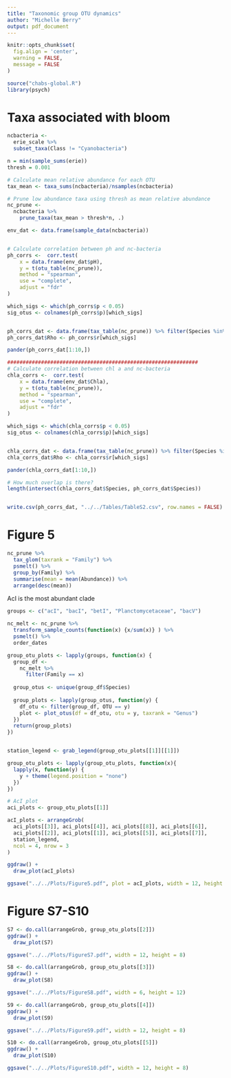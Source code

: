 ```yaml
---
title: "Taxonomic group OTU dynamics"
author: "Michelle Berry"
output: pdf_document
---
```



```r

knitr::opts_chunk$set(
  fig.align = 'center', 
  warning = FALSE, 
  message = FALSE
)

```

```r
source("chabs-global.R")
library(psych)
```


# Taxa associated with bloom
```r
ncbacteria <- 
  erie_scale %>%
  subset_taxa(Class != "Cyanobacteria")

n = min(sample_sums(erie))
thresh = 0.001

# Calculate mean relative abundance for each OTU
tax_mean <- taxa_sums(ncbacteria)/nsamples(ncbacteria)

# Prune low abundance taxa using thresh as mean relative abundance
nc_prune <- 
  ncbacteria %>%
    prune_taxa(tax_mean > thresh*n, .)

env_dat <- data.frame(sample_data(ncbacteria))


# Calculate correlation between ph and nc-bacteria  
ph_corrs <-  corr.test(
    x = data.frame(env_dat$pH), 
    y = t(otu_table(nc_prune)),
    method = "spearman",
    use = "complete",
    adjust = "fdr"
)

which_sigs <- which(ph_corrs$p < 0.05)  
sig_otus <- colnames(ph_corrs$p)[which_sigs]


ph_corrs_dat <- data.frame(tax_table(nc_prune)) %>% filter(Species %in% sig_otus)
ph_corrs_dat$Rho <- ph_corrs$r[which_sigs]

pander(ph_corrs_dat[1:10,])

##############################################################
# Calculate correlation between chl a and nc-bacteria  
chla_corrs <-  corr.test(
    x = data.frame(env_dat$Chla), 
    y = t(otu_table(nc_prune)),
    method = "spearman",
    use = "complete",
    adjust = "fdr"
)

which_sigs <- which(chla_corrs$p < 0.05)  
sig_otus <- colnames(chla_corrs$p)[which_sigs]


chla_corrs_dat <- data.frame(tax_table(nc_prune)) %>% filter(Species %in% sig_otus)
chla_corrs_dat$Rho <- chla_corrs$r[which_sigs]

pander(chla_corrs_dat[1:10,])

# How much overlap is there?
length(intersect(chla_corrs_dat$Species, ph_corrs_dat$Species))


write.csv(ph_corrs_dat, "../../Tables/TableS2.csv", row.names = FALSE)
```

# Figure 5
```r
nc_prune %>% 
  tax_glom(taxrank = "Family") %>% 
  psmelt() %>%
  group_by(Family) %>%
  summarise(mean = mean(Abundance)) %>%
  arrange(desc(mean))
```
AcI is the most abundant clade

```r
groups <- c("acI", "bacI", "betI", "Planctomycetaceae", "bacV")

nc_melt <- nc_prune %>%
  transform_sample_counts(function(x) {x/sum(x)} ) %>%
  psmelt() %>%
  order_dates

group_otu_plots <- lapply(groups, function(x) {
  group_df <- 
    nc_melt %>%
      filter(Family == x)
  
  group_otus <- unique(group_df$Species)
  
  group_plots <- lapply(group_otus, function(y) {
    df_otu <- filter(group_df, OTU == y)
    plot <- plot_otus(df = df_otu, otu = y, taxrank = "Genus")
  })
  return(group_plots)
})


station_legend <- grab_legend(group_otu_plots[[1]][[1]])

group_otu_plots <- lapply(group_otu_plots, function(x){
  lapply(x, function(y) {
    y + theme(legend.position = "none")
  })
})
```

```r
# AcI plot
aci_plots <- group_otu_plots[[1]]

acI_plots <- arrangeGrob(
  aci_plots[[3]], aci_plots[[4]], aci_plots[[8]], aci_plots[[6]], 
  aci_plots[[2]], aci_plots[[1]], aci_plots[[5]], aci_plots[[7]], 
  station_legend,
  ncol = 4, nrow = 3
)

ggdraw() +
  draw_plot(acI_plots)

ggsave("../../Plots/Figure5.pdf", plot = acI_plots, width = 12, height = 8) 
```

# Figure S7-S10
```r
S7 <- do.call(arrangeGrob, group_otu_plots[[2]])
ggdraw() +
  draw_plot(S7) 

ggsave("../../Plots/FigureS7.pdf", width = 12, height = 8) 

S8 <- do.call(arrangeGrob, group_otu_plots[[3]])
ggdraw() +
  draw_plot(S8) 

ggsave("../../Plots/FigureS8.pdf", width = 6, height = 12) 

S9 <- do.call(arrangeGrob, group_otu_plots[[4]])
ggdraw() +
  draw_plot(S9) 

ggsave("../../Plots/FigureS9.pdf", width = 12, height = 8) 

S10 <- do.call(arrangeGrob, group_otu_plots[[5]])
ggdraw() +
  draw_plot(S10) 

ggsave("../../Plots/FigureS10.pdf", width = 12, height = 8) 


```

